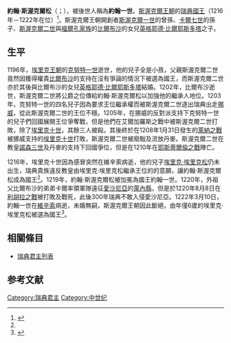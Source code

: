{{Infobox royalty
| name         = 約翰一世
| title        = 瑞典國王
| titletext    = 
| more         = 
| image        =
| image_size   =
| alt          = 
| caption      =
| succession   = [[瑞典國王|瑞典國王]]
| reign        = 1216年－1222年
| predecessor = [[埃里克·克努特松|埃里克十世]]
| successor   = [[埃里克·埃里克松|埃里克十一世]]
| spouse= 
| spouse-type  =
| consort      =
| issue        = 
| issue-link   = 
| issue-pipe   = 
| full name    =
| era name     = 
| era dates    = 
| posthumous name = 
| temple name  = 
| house        =[[斯渥克爾王朝|斯渥克爾王朝]]
| father       =[[小斯渥克爾松·卡爾松|斯渥克爾二世]]
| mother       =[[英格耶德·比爾耶斯多塔|英格耶德·比爾耶斯多塔]]
| birth_date   =約1201年
| birth_place  =
| death_date   =1222年3月10日
| death_place  = 
| burial_date  =
| burial_place =
| occupation   = 
| signature    = 
| religion     = 
}}

'''約翰·斯渥克爾松'''（{{lang-sv|Johan Sverkersson}}；{{bd|約1201年||1222年|3月10日}}），被後世人稱為'''約翰一世'''。[[斯渥克爾王朝|斯渥克爾王朝]]的[[瑞典國王|瑞典國王]]（1216年－1222年在位）<ref name=Funderingar>{{Cite web |url=http://www.sollidensbil.se/sol_sv.kungar4.htm |title=''Johan Sverkersson, kung 1216-22'' (Sverkerättens strid mot Eriksätten) |access-date=2017-01-07 |archive-date=2017-01-07 |archive-url=https://web.archive.org/web/20170107171502/http://www.sollidensbil.se/sol_sv.kungar4.htm |dead-url=no }}</ref>。斯渥克爾王朝開創者[[老斯渥克爾|斯渥克爾一世]]的曾孫、[[卡爾七世_(瑞典)|卡爾七世]]的孫子、[[小斯渥克爾松·卡爾松|斯渥克爾二世]]與[[福爾孔王朝|福爾孔家族]]的[[比爾布沙|比爾布沙]]的女兒[[英格耶德·比爾耶斯多塔|英格耶德·比爾耶斯多塔]]之子。

== 生平 ==
1196年，[[埃里克王朝|埃里克王朝]]的[[克努特·埃里克松|克努特一世]]逝世，他的兒子全是小孩，父親斯渥克爾二世竟然因獲得權貴[[比爾布沙|比爾布沙]]的支持在沒有爭論的情況下被選為國王，而斯渥克爾二世亦於其後與比爾布沙的女兒[[英格耶德·比爾耶斯多塔|英格耶德·比爾耶斯多塔]]結婚。1202年，比爾布沙逝世，斯渥克爾二世將公爵之位傳給約翰·斯渥克爾松以加強他的繼承人地位。1203年，克努特一世的四名兒子因為要求王位繼承權而被斯渥克爾二世逐出瑞典出走[[挪威|挪威]]，從此斯渥克爾二世的王位不穩。1205年，在挪威的反對派支持下克努特一世的兒子們回國展開王位爭奪戰，但是他們在艾爾加羅斯之戰中被斯渥克爾二世打敗，除了[[埃里克·克努特松|埃里克十世]]，其餘三人被殺。其後終於在1208年1月31日發生的[[萊納之戰|萊納之戰]]被挪威支持的[[埃里克·克努特松|埃里克十世]]打敗，斯渥克爾二世被廢黜及流放丹麥。斯渥克爾二世在教皇[[諾森三世|諾森三世]]及丹麥的支持下回國爭位，但是在1210年在[[耶斯蒂爾倫之戰|耶斯蒂爾倫之戰]]陣亡。
 
1216年，埃里克十世因為感冒突然在維辛索病逝，他的兒子[[埃里克十一世|埃里克·埃里克松]]仍未出生，瑞典貴族違反教皇由埃里克·埃里克松繼承王位的的意願，讓約翰·斯渥克爾松成為國王<ref name="Funderingar"/>。1219年，約翰·斯渥克爾松被加冕為國王約翰一世。1220年，外祖父比爾布沙的弟弟卡爾率領軍隊遠征[[愛沙尼亞|愛沙尼亞]]的[[萊內縣|萊內縣]]，但是於1220年8月8日在[[利胡拉之戰|利胡拉之戰]]被打敗及戰死，此後300年瑞典不敢入侵愛沙尼亞。1222年3月10日，約翰一世在[[維辛索|維辛索]]病逝，未婚無嗣，斯渥克爾王朝因此斷絕，由年僅6歲的埃里克·埃里克松被選為國王<ref>{{Cite web |url=http://runeberg.org/nfbl/0780.html |title=''Johan 1. (I) Sverkersson'' (Nordisk familjebok) |access-date=2017-01-07 |archive-date=2016-09-13 |archive-url=https://web.archive.org/web/20160913213125/http://runeberg.org/nfbl/0780.html |dead-url=no }}</ref>。

== 相關條目 ==
* [[瑞典君主列表|瑞典君主列表]]

== 参考文献 ==
{{Reflist}}

{{s-start}}
{{s-hou|[[斯渥克爾王朝|斯渥克爾王朝]]||約1201年|1222年|3月10日|name=約翰·斯渥克爾松}}
{{s-reg}}
{{s-bef|before=[[埃里克·克努特松|埃里克·克努特松]]}}
{{s-ttl|title=[[瑞典君主列表|瑞典國王]]|years=1216年–1222年}}
{{s-aft|after=[[埃里克十一世|埃里克·埃里克松]]}}
{{s-end}}

{{瑞典君主}}

{{Authority control}}
[[Category:瑞典君主|Category:瑞典君主]]
[[Category:中世纪|Category:中世纪]]